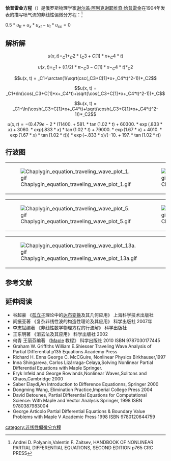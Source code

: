 {{noteTA
|T=zh-cn:恰普雷金方程}}
'''恰普雷金方程'''（{{lang-en|'''Chaplygin equation'''}}）是俄罗斯物理学家[[谢尔盖·阿列克谢耶维奇·恰普雷金|谢尔盖·阿列克谢耶维奇·恰普雷金]]在1904年发表的描写喷气流的非线性偏微分方程：<ref>Andrei D. Polyanin,Valentin F. Zaitsev, HANDBOOK OF NONLINEAR PARTIAL DIFFERENTIAL EQUATIONS, SECOND EDITION p765  CRC PRESS</ref>

<math>0.5*u_{tt}+u_{x}*u_{xt}-u_{t}*u_{xx}=0</math>

==解析解==
:<math>u(x, t) = _C1+_C2*(_C3+C[1]*x+_C4*t)</math>
:<math>u(x, t) = _C1+((1/2)*\pi-_C3-C[1]*x-_C4*t)*_C2</math>
:<math>u(x, t) = _C1+\arctan(1/\sqrt(csc(_C3+C[1]*x+_C4*t)^2-1))*_C2</math>
:<math>u(x, t) = _C1+\ln(\cos(_C3+C[1]*x+_C4*t)+\sqrt(\cos(_C3+C[1]*x+_C4*t)^2-1))*_C</math>
:<math>u(x, t) = _C1+\ln(\cosh(_C3+C[1]*x+_C4*t)+\sqrt(\cosh(_C3+C[1]*x+_C4*t)^2-1))*_C2</math>
:<math>u(x,t)= -(0.479e-2*(11400.+581.*\tan(1.02*t)+60300.*\exp(.833*x)+3060.*exp(.833*x)*\tan(1.02*t)+79000.*\exp(1.67*x)+4010.*\exp(1.67*x)*\tan(1.02*t)))*\exp(-.833*x)/(-10.+197.*\tan(1.02*t))</math>

==行波图==
{|
|[[File:Chaplygin_equation_traveling_wave_plot_1.gif|thumb]]
|[[File:Chaplygin_equation_traveling_wave_plot_2.gif|thumb]]
|[[File:Chaplygin_equation_traveling_wave_plot_3.gif|thumb]]
|[[File:Chaplygin_equation_traveling_wave_plot_4.gif|thumb]]
|}
{|
|[[File:Chaplygin_equation_traveling_wave_plot_5.gif|thumb]]
|[[File:Chaplygin_equation_traveling_wave_plot_6.gif|thumb]]
|[[File:Chaplygin_equation_traveling_wave_plot_7.gif|thumb]]
|[[File:Chaplygin_equation_traveling_wave_plot_12a.gif|thumb]]
|}
{|
|[[File:Chaplygin_equation_traveling_wave_plot_13a.gif|thumb]]
|[[File:Chaplygin_equation_traveling_wave_plot_14a.gif|thumb]]
|}

==参考文献==
{{reflist}}

== 延伸阅读 ==
* 谷超豪 《[[孤立子|孤立子]]理论中的[[达布变换|达布变换]]及其几何应用》 上海科学技术出版社
* 阎振亚著 《复杂非线性波的构造性理论及其应用》 科学出版社 2007年
* 李志斌编著 《非线性数学物理方程的行波解》 科学出版社
* 王东明著 《消去法及其应用》 科学出版社 2002
* 何青 王丽芬编著 《[[Maple|Maple]] 教程》 科学出版社 2010 ISBN 9787030177445
* Graham W. Griffiths William E.Shiesser Traveling Wave Analysis of Partial Differential p135 Equations Academy Press
* Richard H. Enns George C. McCGuire, Nonlinear Physics Birkhauser,1997
* Inna Shingareva, Carlos Lizárraga-Celaya,Solving Nonlinear Partial Differential Equations with Maple Springer.
* Eryk Infeld and George Rowlands,Nonlinear Waves,Solitons and Chaos,Cambridge 2000
* Saber Elaydi,An Introduction to Difference Equationns, Springer 2000
* Dongming Wang, Elimination Practice,Imperial College Press 2004
* David Betounes, Partial Differential Equations for Computational Science: With Maple and Vector Analysis Springer, 1998 ISBN 9780387983004
* George Articolo Partial Differential Equations & Boundary Value Problems with Maple V Academic Press 1998 ISBN 9780120644759

{{非线性偏微分方程}}
[[category:非线性偏微分方程|category:非线性偏微分方程]]
